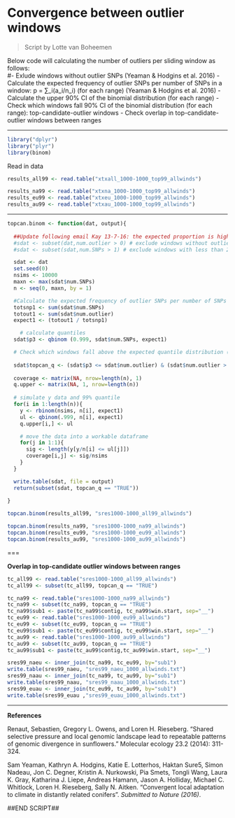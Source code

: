 Convergence between outlier windows
===  

> Script by Lotte van Boheemen  

Below code will calculating the number of outliers per sliding window as follows:  
#- Exlude windows without outlier SNPs (Yeaman & Hodgins et al. 2016)
- Calculate the expected frequency of outlier SNPs per number of SNPs in a window:  p = ∑_i(a_i/n_i) (for each range) (Yeaman & Hodgins et al. 2016)
- Calculate the upper 90% CI of the binomial distribution (for each range)
- Check which windows fall 90% CI of the binomial distribution (for each range): top-candidate-outlier windows
- Check overlap in top-candidate-outlier windows between ranges

---  


```r
library("dplyr")
library("plyr")
library(binom)
```


Read in data
```r
results_all99 <- read.table("xtxall_1000-1000_top99_allwinds")

results_na99 <- read.table("xtxna_1000-1000_top99_allwinds")
results_eu99 <- read.table("xtxeu_1000-1000_top99_allwinds")
results_au99 <- read.table("xtxau_1000-1000_top99_allwinds")
```

---   

```r
topcan.binom <- function(dat, output){
  
  ##Update following email Kay 13-7-16: the expected proportion is highly reduced when excluding windows with no outliers from the start. Better to run analyses with these windows and exclude no-outlier windows later on. 
  #sdat <- subset(dat,num.outlier > 0) # exclude windows without outliers
  #sdat <- subset(sdat,num.SNPs > 1) # exclude windows with less than 2 SNPs

  sdat <- dat
  set.seed(0)
  nsims <- 10000
  maxn <- max(sdat$num.SNPs)
  n <- seq(0, maxn, by = 1)

  #Calculate the expected frequency of outlier SNPs per number of SNPs in a window:  p = ∑_i(a_i/n_i)  
  totsnp1 <- sum(sdat$num.SNPs)
  totout1 <- sum(sdat$num.outlier)
  expect1 <- (totout1 / totsnp1)

    # calculate quantiles
  sdat$p3 <- qbinom (0.999, sdat$num.SNPs, expect1)

  # Check which windows fall above the expected quantile distribution (for each range): top-candidate-outlier windows
  
  sdat$topcan_q <- (sdat$p3 <= sdat$num.outlier) & (sdat$num.outlier > 1) # change 4-9-16: only call topcan when >1 outlier
  
  coverage <- matrix(NA, nrow=length(n), 1)
  q.upper <- matrix(NA, 1, nrow=length(n))
   
  # simulate y data and 99% quantile
  for(i in 1:length(n)){
    y <- rbinom(nsims, n[i], expect1)
    ul <- qbinom(.999, n[i], expect1)
    q.upper[i,] <- ul

    # move the data into a workable dataframe
    for(j in 1:1){
      sig <- length(y[y/n[i] <= ul[j]])
      coverage[i,j] <- sig/nsims
    }
  }

  write.table(sdat, file = output)
  return(subset(sdat, topcan_q == "TRUE"))
  
}
```

```r
topcan.binom(results_all99, "sres1000-1000_all99_allwinds")

topcan.binom(results_na99, "sres1000-1000_na99_allwinds")
topcan.binom(results_eu99, "sres1000-1000_eu99_allwinds")
topcan.binom(results_au99, "sres1000-1000_au99_allwinds")
```


===

**Overlap in top-candidate outlier windows between ranges**

```r
tc_all99 <- read.table("sres1000-1000_all99_allwinds")
tc_all99 <- subset(tc_all99, topcan_q == "TRUE")

tc_na99 <- read.table("sres1000-1000_na99_allwinds")
tc_na99 <- subset(tc_na99, topcan_q == "TRUE")
tc_na99$sub1 <- paste(tc_na99$contig, tc_na99$win.start, sep="__")
tc_eu99 <- read.table("sres1000-1000_eu99_allwinds")
tc_eu99 <- subset(tc_eu99, topcan_q == "TRUE")
tc_eu99$sub1 <- paste(tc_eu99$contig, tc_eu99$win.start, sep="__")
tc_au99 <- read.table("sres1000-1000_au99_allwinds")
tc_au99 <- subset(tc_au99, topcan_q == "TRUE")
tc_au99$sub1 <- paste(tc_au99$contig,tc_au99$win.start, sep="__")

sres99_naeu <- inner_join(tc_na99, tc_eu99, by="sub1")
write.table(sres99_naeu, "sres99_naeu_1000_allwinds.txt")
sres99_naau <- inner_join(tc_na99, tc_au99, by="sub1")
write.table(sres99_naau, "sres99_naau_1000_allwinds.txt")
sres99_euau <- inner_join(tc_eu99, tc_au99, by="sub1")
write.table(sres99_euau ,"sres99_euau_1000_allwinds.txt")
```

---  

**References**  

Renaut, Sebastien, Gregory L. Owens, and Loren H. Rieseberg. "Shared selective pressure and local genomic landscape lead to repeatable patterns of genomic divergence in sunflowers." Molecular ecology 23.2 (2014): 311-324.

Sam Yeaman, Kathryn A. Hodgins, Katie E. Lotterhos, Haktan Sure5, Simon Nadeau, Jon C. Degner, Kristin A. Nurkowski, Pia Smets, Tongli Wang, Laura K. Gray, Katharina J. Liepe, Andreas Hamann, Jason A. Holliday, Michael C. Whitlock, Loren H. Rieseberg, Sally N. Aitken. "Convergent local adaptation to climate in distantly related conifers". *Submitted to Nature (2016)*.



##END SCRIPT##
